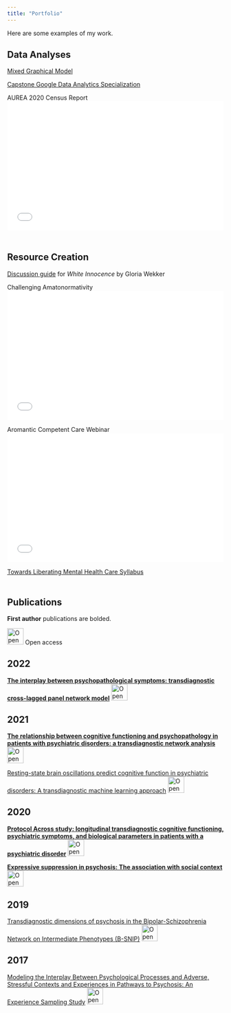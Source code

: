 ---
title: "Portfolio"
---

Here are some examples of my work.

## Data Analyses

[Mixed Graphical Model](https://github.com/uchavezbaldini/mgm_across_study)

[Capstone Google Data Analytics Specialization](https://github.com/uchavezbaldini/cyclicist_case_study)

AUREA 2020 Census Report <embed src="Aro+Census+2020+Report.pdf" type="application/pdf" width="100%" height="300px" />

::: {style="margin-bottom:50px;"}
:::

## Resource Creation

[Discussion guide](https://docs.google.com/document/d/104sDk0Xp1E1iKVcL44HtmKi4vc6m71ZQD3gh0nlQdEA/edit?usp=sharing) for *White Innocence* by Gloria Wekker

Challenging Amatonormativity 
<embed src="Challenging Amatonormativity- A Beginner's Guide.pdf" type="application/pdf" width="100%" height="300px" />

Aromantic Competent Care Webinar 
<embed src="Aromantic Competent Care.pdf" type="application/pdf" width="100%" height="300px" />

[Towards Liberating Mental Health Care Syllabus](https://docs.google.com/document/d/1BlGIn8yGh_bGsi9E30hM-gAX37eY5zcd9Kpi6GCZ5Rg/edit?usp=sharing)

::: {style="margin-bottom:50px;"}
:::

## Publications

**First author** publications are bolded.

![Open access](open-access.svg){width="1cm" height="1cm"} Open access

## 2022

[**The interplay between psychopathological symptoms: transdiagnostic cross-lagged panel network model**](https://doi.org/10.1192/bjo.2022.516) ![Open access](open-access.svg){width="1cm" height="1cm"}

## 2021

[**The relationship between cognitive functioning and psychopathology in patients with psychiatric disorders: a transdiagnostic network analysis**](https://doi.org/10.1017/s0033291721001781) ![Open access](open-access.svg){width="1cm" height="1cm"}

[Resting-state brain oscillations predict cognitive function in psychiatric disorders: A transdiagnostic machine learning approach](https://doi.org/10.1016/j.nicl.2021.102617) ![Open access](open-access.svg){width="1cm" height="1cm"}

## 2020

[**Protocol Across study: longitudinal transdiagnostic cognitive functioning, psychiatric symptoms, and biological parameters in patients with a psychiatric disorder**](https://doi.org/10.1186/s12888-020-02624-x) ![Open access](open-access.svg){width="1cm" height="1cm"}

[**Expressive suppression in psychosis: The association with social context**](https://doi.org/10.1371/journal.pone.0230102) ![Open access](open-access.svg){width="1cm" height="1cm"}

## 2019

[Transdiagnostic dimensions of psychosis in the Bipolar-Schizophrenia Network on Intermediate Phenotypes (B-SNIP)](https://doi.org/10.1002/wps.20607) ![Open access](open-access.svg){width="1cm" height="1cm"}

## 2017

[Modeling the Interplay Between Psychological Processes and Adverse, Stressful Contexts and Experiences in Pathways to Psychosis: An Experience Sampling Study](https://doi.org/10.1093/schbul/sbw185) ![Open access](open-access.svg){width="1cm" height="1cm"}
